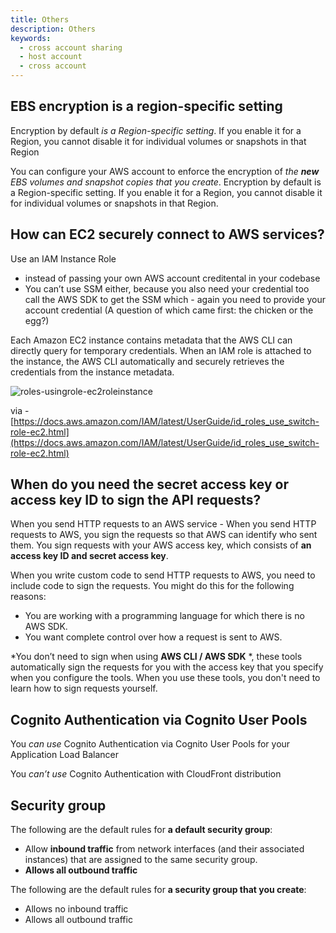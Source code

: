```yaml
---
title: Others
description: Others
keywords:
  - cross account sharing
  - host account
  - cross account
---
```


## EBS encryption is a region-specific setting

Encryption by default *is a Region-specific setting*. If you enable it for a Region, you cannot disable it for individual volumes or snapshots in that Region

You can configure your AWS account to enforce the encryption of *the **new** EBS volumes and snapshot copies that you create*. Encryption by default is a Region-specific setting. If you enable it for a Region, you cannot disable it for individual volumes or snapshots in that Region.


## How can EC2 securely connect to AWS services?

Use an IAM Instance Role



* instead of passing your own AWS account creditental in your codebase
* You can’t use SSM either, because you also need your credential too call the AWS SDK to get the SSM which - again you need to provide your account credential (A question of which came first: the chicken or the egg?)

Each Amazon EC2 instance contains metadata that the AWS CLI can directly query for temporary credentials. When an IAM role is attached to the instance, the AWS CLI automatically and securely retrieves the credentials from the instance metadata.


![roles-usingrole-ec2roleinstance](/img/cloud-computing/aws/security/roles-usingrole-ec2roleinstance.png "image_tooltip")


via - [https://docs.aws.amazon.com/IAM/latest/UserGuide/id_roles_use_switch-role-ec2.html](https://docs.aws.amazon.com/IAM/latest/UserGuide/id_roles_use_switch-role-ec2.html)


## When do you need the secret access key or access key ID to sign the API requests?

When you send HTTP requests to an AWS service - When you send HTTP requests to AWS, you sign the requests so that AWS can identify who sent them. You sign requests with your AWS access key, which consists of **an access key ID and secret access key**.

When you write custom code to send HTTP requests to AWS, you need to include code to sign the requests. You might do this for the following reasons:

* You are working with a programming language for which there is no AWS SDK.
* You want complete control over how a request is sent to AWS.

*You don’t need to sign when using **AWS CLI / AWS SDK** *, these tools automatically sign the requests for you with the access key that you specify when you configure the tools. When you use these tools, you don't need to learn how to sign requests yourself.



## Cognito Authentication via Cognito User Pools

You *can use* Cognito Authentication via Cognito User Pools for your Application Load Balancer 

You *can’t use* Cognito Authentication with CloudFront distribution

## Security group

The following are the default rules for **a default security group**: 
- Allow **inbound traffic** from network interfaces (and their associated instances) that are assigned to the same security group. 
- **Allows all outbound traffic**

The following are the default rules for **a security group that you create**: 
- Allows no inbound traffic
- Allows all outbound traffic
